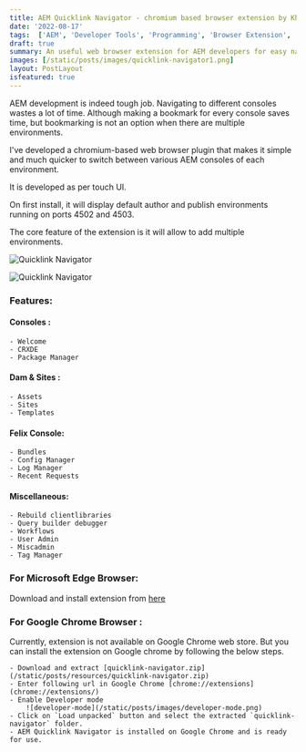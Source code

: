 ```yaml
---
title: AEM Quicklink Navigator - chromium based browser extension by Khalil
date: '2022-08-17'
tags:  ['AEM', 'Developer Tools', 'Programming', 'Browser Extension', 'Utilities', 'Tools', 'Application']
draft: true
summary: An useful web browser extension for AEM developers for easy navigation.
images: [/static/posts/images/quicklink-navigator1.png]
layout: PostLayout
isfeatured: true
---
```


AEM development is indeed tough job. Navigating to different consoles wastes a lot of time. Although making a bookmark for every console saves time, but bookmarking is not an option when there are multiple environments.

I've developed a chromium-based web browser plugin that makes it simple and much quicker to switch between various AEM consoles of each environment.

It is developed as per touch UI.

On first install, it will display default author and publish environments running on ports 4502 and 4503.

The core feature of the extension is it will allow to add multiple environments.

![Quicklink Navigator](/static/posts/images/quicklink-navigator1.png)

![Quicklink Navigator](/static/posts/images/quicklink-navigator2.png)

### Features:

#### Consoles :

    - Welcome
    - CRXDE
    - Package Manager

#### Dam & Sites :

    - Assets
    - Sites
    - Templates

#### Felix Console:

    - Bundles
    - Config Manager
    - Log Manager
    - Recent Requests

#### Miscellaneous:

    - Rebuild clientlibraries
    - Query builder debugger
    - Workflows
    - User Admin
    - Miscadmin
    - Tag Manager

### For Microsoft Edge Browser:

Download and install extension from [here](https://microsoftedge.microsoft.com/addons/detail/eejciahagkecklgligbmckkdobklfgng)

### For Google Chrome Browser :

Currently, extension is not available on Google Chrome web store. But you can install the extension on Google chrome by following the below steps.

    - Download and extract [quicklink-navigator.zip](/static/posts/resources/quicklink-navigator.zip)
    - Enter following url in Google Chrome [chrome://extensions](chrome://extensions/)
    - Enable Developer mode
        ![developer-mode](/static/posts/images/developer-mode.png)
    - Click on `Load unpacked` button and select the extracted `quicklink-navigator` folder.
    - AEM Quicklink Navigator is installed on Google Chrome and is ready for use.
